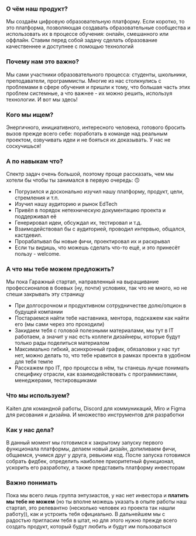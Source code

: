 ### О чём наш продукт?

Мы создаём цифровую образовательную платформу. Если коротко, то это платформа, позволяющая создавать образовательные сообщества и использовать их в процессе обучения: онлайн, смешанного или оффлайн. Ставим перед собой задачу сделать образование качественнее и доступнее с помощью технологий

### Почему нам это важно?

Мы сами участники образовательного процесса: студенты, школьники, преподаватели, программисты. Многие из нас столкнулись с проблемами в сфере обучения и пришли к тому, что большая часть этих проблем системные, а что важнее - их можно решить, используя технологии. И вот мы здесь!

### Кого мы ищем?

Энергичного, инициативного, интересного человека, готового бросить вызов прежде всего себе: поработать в команде над реальным проектом, озвучивать идеи и не бояться их доказывать. У нас не соскучишься!

### А по навыкам что?

Спектр задач очень большой, поэтому проще рассказать, чем мы хотели бы чтобы ты занимался в первую очередь: 🙃

- Погрузился и досконально изучил нашу платформу, продукт, цели, стремления и т.п.
- Изучил нашу аудиторию и рынок EdTech
- Привёл в порядок нетехническую документацию проекта и поддерживал её
- Генерировал идеи, обсуждал их, тестировал и т.д.
- Взаимодействовал бы с аудиторией, проводил интервью, общался, кастдевил.
- Прорабатывал бы новые фичи, проектировал их и раскрывал
- Если ты видишь, что можешь сделать что-то ещё, и это принесёт пользу - welcome.

### А что мы тебе можем предложить?

Мы пока Гаражный стартап, направленный на выращивание профессионалов в боевых (ну, почти) условиях, так что не много, но не спеши закрывать эту страницу

- При долгосрочном и продуктивном сотрудничестве долю/опцион в будущей компании
- Постараемся найти тебе наставника, ментора, подскажем как найти его (мы сами через это проходили)
- Закидаем тебя с головой полезными материалами, мы тут в IT работаем, а значит у нас есть коллеги дизайнеры, которые будут только рады поделиться материалом
- Максимально гибкий, асинхронный график, обязаловки у нас тут нет, можно делать то, что тебе нравится в рамках проекта в удобном для тебя темпе
- Расскажем про IT, про процессы в нём, ты станешь лучше понимать специфику отрасли, как взаимодействовать с программистами, менеджерами, тестировщиками

### Что мы используем?

Kaiten для командной работы, Discord для коммуникаций, Miro и Figma для рисования и дизайна. И множество инструментов для разработки

### Как у нас дела?

В данный момент мы готовимся к закрытому запуску первого функционала платформы, делаем новый дизайн, допиливаем фичи, общаемся, учимся друг у друга, ревьюим код. После запуска готовимся собрать фидбек, определить наиболее приоритетный функционал, ускорить его разработку, а также представить платформу инвесторам

### Важно понимать

Пока мы всего лишь группа энтузиастов, у нас нет инвестора и **платить мы тебе не можем** (но ты вполне можешь указать в опыте работы наш стартап, это релевантно (несколько человек из проекта так нашли работу)), как и устроить тебя официально. В дальнейшем мы с радостью пригласим тебя в штат, но для этого нужно прежде всего создать продукт, который будут любить и будут им пользоваться
